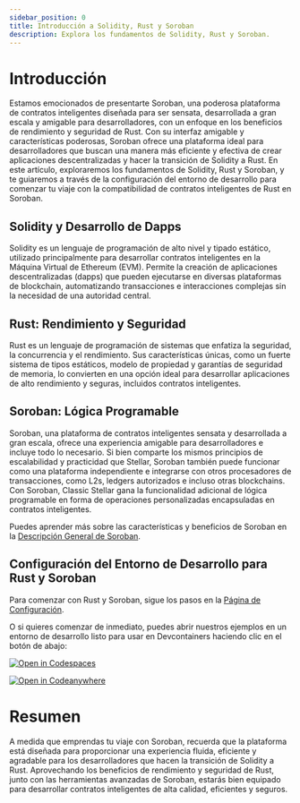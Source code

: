 ```yaml
---
sidebar_position: 0
title: Introducción a Solidity, Rust y Soroban
description: Explora los fundamentos de Solidity, Rust y Soroban.
---
```


# Introducción

Estamos emocionados de presentarte Soroban, una poderosa plataforma de contratos inteligentes diseñada para ser sensata, desarrollada a gran escala y amigable para desarrolladores, con un enfoque en los beneficios de rendimiento y seguridad de Rust. Con su interfaz amigable y características poderosas, Soroban ofrece una plataforma ideal para desarrolladores que buscan una manera más eficiente y efectiva de crear aplicaciones descentralizadas y hacer la transición de Solidity a Rust. En este artículo, exploraremos los fundamentos de Solidity, Rust y Soroban, y te guiaremos a través de la configuración del entorno de desarrollo para comenzar tu viaje con la compatibilidad de contratos inteligentes de Rust en Soroban.

## Solidity y Desarrollo de Dapps

Solidity es un lenguaje de programación de alto nivel y tipado estático, utilizado principalmente para desarrollar contratos inteligentes en la Máquina Virtual de Ethereum (EVM). Permite la creación de aplicaciones descentralizadas (dapps) que pueden ejecutarse en diversas plataformas de blockchain, automatizando transacciones e interacciones complejas sin la necesidad de una autoridad central.

## Rust: Rendimiento y Seguridad

Rust es un lenguaje de programación de sistemas que enfatiza la seguridad, la concurrencia y el rendimiento. Sus características únicas, como un fuerte sistema de tipos estáticos, modelo de propiedad y garantías de seguridad de memoria, lo convierten en una opción ideal para desarrollar aplicaciones de alto rendimiento y seguras, incluidos contratos inteligentes.

## Soroban: Lógica Programable

Soroban, una plataforma de contratos inteligentes sensata y desarrollada a gran escala, ofrece una experiencia amigable para desarrolladores e incluye todo lo necesario. Si bien comparte los mismos principios de escalabilidad y practicidad que Stellar, Soroban también puede funcionar como una plataforma independiente e integrarse con otros procesadores de transacciones, como L2s, ledgers autorizados e incluso otras blockchains. Con Soroban, Classic Stellar gana la funcionalidad adicional de lógica programable en forma de operaciones personalizadas encapsuladas en contratos inteligentes.

Puedes aprender más sobre las características y beneficios de Soroban en la [Descripción General de Soroban](../../../build/smart-contracts).

## Configuración del Entorno de Desarrollo para Rust y Soroban

Para comenzar con Rust y Soroban, sigue los pasos en la [Página de Configuración](../../../build/smart-contracts/getting-started/setup.mdx).

O si quieres comenzar de inmediato, puedes abrir nuestros ejemplos en un entorno de desarrollo listo para usar en Devcontainers haciendo clic en el botón de abajo:

[![Open in Codespaces](https://github.com/codespaces/badge.svg)][open-in-github-codespaces]

[![Open in Codeanywhere](https://codeanywhere.com/img/open-in-codeanywhere-btn.svg)][open-in-code-anywhere]

[open-in-github-codespaces]: https://github.com/codespaces/new?repo=stellar/soroban-examples&editor=web
[open-in-code-anywhere]: https://app.codeanywhere.com/#https://github.com/stellar/soroban-examples

# Resumen

A medida que emprendas tu viaje con Soroban, recuerda que la plataforma está diseñada para proporcionar una experiencia fluida, eficiente y agradable para los desarrolladores que hacen la transición de Solidity a Rust. Aprovechando los beneficios de rendimiento y seguridad de Rust, junto con las herramientas avanzadas de Soroban, estarás bien equipado para desarrollar contratos inteligentes de alta calidad, eficientes y seguros.

